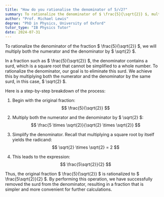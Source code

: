 ```yaml
---
title: "How do you rationalise the denominator of 5/√2?"
summary: To rationalize the denominator of $ \frac{5}{\sqrt{2}} $, multiply both the numerator and denominator by $ \sqrt{2} $.
author: "Prof. Michael Lewis"
degree: "PhD in Physics, University of Oxford"
tutor_type: "IB Physics Tutor"
date: 2024-07-31
---
```


To rationalize the denominator of the fraction $ \frac{5}{\sqrt{2}} $, we will multiply both the numerator and the denominator by $ \sqrt{2} $.

In a fraction such as $ \frac{5}{\sqrt{2}} $, the denominator contains a surd, which is a square root that cannot be simplified to a whole number. To rationalize the denominator, our goal is to eliminate this surd. We achieve this by multiplying both the numerator and the denominator by the same surd, in this case, $ \sqrt{2} $.

Here is a step-by-step breakdown of the process:

1. Begin with the original fraction: 
   $$ \frac{5}{\sqrt{2}} $$
   
2. Multiply both the numerator and the denominator by $ \sqrt{2} $:
   $$ \frac{5 \times \sqrt{2}}{\sqrt{2} \times \sqrt{2}} $$
   
3. Simplify the denominator. Recall that multiplying a square root by itself yields the radicand:
   $$ \sqrt{2} \times \sqrt{2} = 2 $$
   
4. This leads to the expression:
   $$ \frac{5\sqrt{2}}{2} $$

Thus, the original fraction $ \frac{5}{\sqrt{2}} $ is rationalized to $ \frac{5\sqrt{2}}{2} $. By performing this operation, we have successfully removed the surd from the denominator, resulting in a fraction that is simpler and more convenient for further calculations.
    